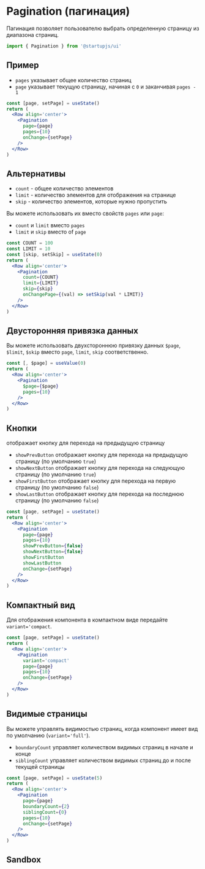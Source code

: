 
# Pagination (пагинация)

Пагинация позволяет пользователю выбрать определенную страницу из диапазона страниц.

```jsx
import { Pagination } from '@startupjs/ui'
```

## Пример

- `pages` указывает общее количество страниц
- `page` указывает текущую страницу, начиная с `0` и заканчивая `pages - 1`

```jsx example
const [page, setPage] = useState()
return (
  <Row align='center'>
    <Pagination
      page={page}
      pages={10}
      onChange={setPage}
    />
  </Row>
)
```

## Альтернативы

- `count` - общее количество элементов
- `limit` - количество элементов для отображения на странице
- `skip` - количество элементов, которые нужно пропустить

Вы можете использовать их вместо свойств `pages` или `page`:

- `count` и `limit` вместо `pages`
- `limit` и `skip` вместо of `page`

```jsx example
const COUNT = 100
const LIMIT = 10
const [skip, setSkip] = useState(0)
return (
  <Row align='center'>
    <Pagination
      count={COUNT}
      limit={LIMIT}
      skip={skip}
      onChangePage={(val) => setSkip(val * LIMIT)}
    />
  </Row>
)
```

## Двусторонняя привязка данных

Вы можете использовать двухстороннюю привязку данных `$page`, `$limit`, `$skip` вместо `page`, `limit`, `skip` соответственно.

```jsx example
const [, $page] = useValue(0)
return (
  <Row align='center'>
    <Pagination
      $page={$page}
      pages={10}
    />
  </Row>
)
```

## Кнопки

отображает кнопку для перехода на предыдущую страницу
- `showPrevButton` отображает кнопку для перехода на предыдущую страницу (по умолчанию `true`)
- `showNextButton` отображает кнопку для перехода на следующую страницу (по умолчанию `true`)
- `showFirstButton` отображает кнопку для перехода на первую страницу (по умолчанию `false`)
- `showLastButton` отображает кнопку для перехода на последнюю страницу (по умолчанию `false`)

```jsx example
const [page, setPage] = useState()
return (
  <Row align='center'>
    <Pagination
      page={page}
      pages={10}
      showPrevButton={false}
      showNextButton={false}
      showFirstButton
      showLastButton
      onChange={setPage}
    />
  </Row>
)
```

## Компактный вид

Для отображения компонента в компактном виде передайте `variant='compact`.

```jsx example
const [page, setPage] = useState()
return (
  <Row align='center'>
    <Pagination
      variant='compact'
      page={page}
      pages={10}
      onChange={setPage}
    />
  </Row>
)
```

## Видимые страницы

Вы можете управлять видимостью страниц, когда компонент имеет вид по умолчанию (`variant='full'`).

- `boundaryCount` управляет количеством видимых страниц в начале и конце
- `siblingCount` управляет количеством видимых страниц до и после текущей страницы

```jsx example
const [page, setPage] = useState(5)
return (
  <Row align='center'>
    <Pagination
      page={page}
      boundaryCount={2}
      siblingCount={0}
      pages={10}
      onChange={setPage}
    />
  </Row>
)
```

## Sandbox

<Sandbox Component={Pagination} />
